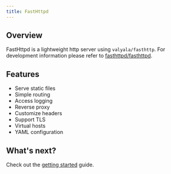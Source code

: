 ```yaml
---
title: FastHttpd
---
```



## Overview

FastHttpd is a lightweight http server using `valyala/fasthttp`.
For development information please refer to [fasthttpd/fasthttpd](https://github.com/fasthttpd/fasthttpd).

## Features

- Serve static files
- Simple routing
- Access logging
- Reverse proxy
- Customize headers
- Support TLS
- Virtual hosts
- YAML configuration

## What's next?

Check out the [getting started](/getting-started) guide.